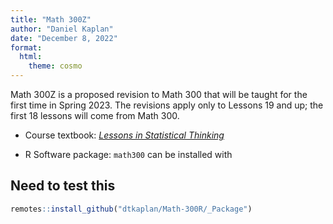 ```yaml
---
title: "Math 300Z"
author: "Daniel Kaplan"
date: "December 8, 2022"
format:
  html:
    theme: cosmo
---
```


Math 300Z is a proposed revision to Math 300 that will be taught for the first time in Spring 2023. The revisions apply only to Lessons 19 and up; the first 18 lessons will come from Math 300.

* Course textbook: [*Lessons in Statistical Thinking*](Textbook/index.html)

* R Software package: `math300` can be installed with 

::: {.callout-warning}
## Need to test this 

```r
remotes::install_github("dtkaplan/Math-300R/_Package")
```

:::

